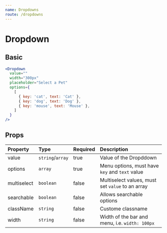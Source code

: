 ```yaml
---
name: Dropdowns
route: /dropdowns
---
```


# Dropdown


## Basic
<DropdownContainer />

```jsx
<Dropdown
  value=""
  width="300px"
  placeholder="Select a Pet"
  options={
    [
      { key: 'cat', text: 'Cat' },
      { key: 'dog', text: 'Dog' },
      { key: 'mouse', text: 'Mouse' },
    ]
  }
/>
```


## Props

| Property    | Type             | Required | Description                                      |
| :-------    | :---             | :------- | :----------                                      |
| value       | `string`/`array` | true     | Value of the Dropddown                           |
| options     | `array`          | true     | Menu options, must have `key` and `text` value   |
| multiselect | `boolean`        | false    | Multiselect values, must set `value` to an array |
| searchable  | `boolean`        | false    | Allows searchable options                        |
| className   | `string`         | false    | Custome classname                                |
| width       | `string`         | false    | Width of the bar and menu, i.e. `width: 100px`   |
